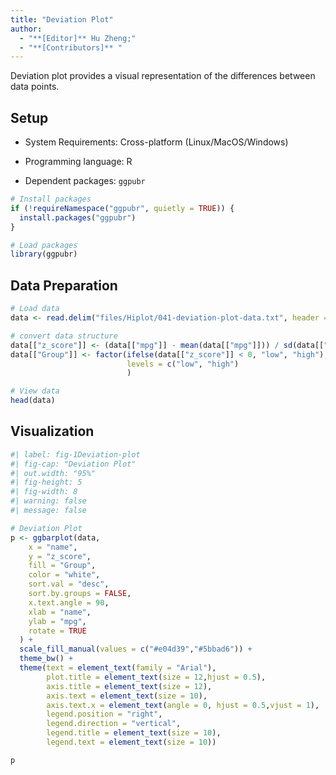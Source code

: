 ```yaml
---
title: "Deviation Plot"
author:
  - "**[Editor]** Hu Zheng;"
  - "**[Contributors]** "
---
```


Deviation plot provides a visual representation of the differences between data points.

## Setup

-   System Requirements: Cross-platform (Linux/MacOS/Windows)

-   Programming language: R

-   Dependent packages: `ggpubr`

```r
# Install packages
if (!requireNamespace("ggpubr", quietly = TRUE)) {
  install.packages("ggpubr")
}

# Load packages
library(ggpubr)
```

## Data Preparation

```r
# Load data
data <- read.delim("files/Hiplot/041-deviation-plot-data.txt", header = T)

# convert data structure
data[["z_score"]] <- (data[["mpg"]] - mean(data[["mpg"]])) / sd(data[["mpg"]])
data[["Group"]] <- factor(ifelse(data[["z_score"]] < 0, "low", "high"),
                          levels = c("low", "high")
                          )

# View data
head(data)
```

## Visualization

```r
#| label: fig-1Deviation-plot
#| fig-cap: "Deviation Plot"
#| out.width: "95%"
#| fig-height: 5
#| fig-width: 8
#| warning: false
#| message: false

# Deviation Plot
p <- ggbarplot(data,
    x = "name",
    y = "z_score",
    fill = "Group",
    color = "white",
    sort.val = "desc",
    sort.by.groups = FALSE,
    x.text.angle = 90,
    xlab = "name",
    ylab = "mpg",
    rotate = TRUE
  ) +
  scale_fill_manual(values = c("#e04d39","#5bbad6")) +
  theme_bw() +
  theme(text = element_text(family = "Arial"),
        plot.title = element_text(size = 12,hjust = 0.5),
        axis.title = element_text(size = 12),
        axis.text = element_text(size = 10),
        axis.text.x = element_text(angle = 0, hjust = 0.5,vjust = 1),
        legend.position = "right",
        legend.direction = "vertical",
        legend.title = element_text(size = 10),
        legend.text = element_text(size = 10))

p
```

